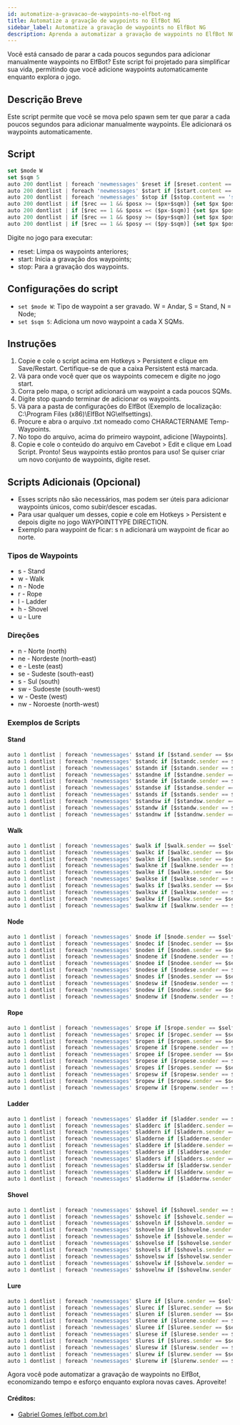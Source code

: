 ```yaml
---
id: automatize-a-gravacao-de-waypoints-no-elfbot-ng
title: Automatize a gravação de waypoints no ElfBot NG
sidebar_label: Automatize a gravação de waypoints no ElfBot NG
description: Aprenda a automatizar a gravação de waypoints no ElfBot NG.
---
```

Você está cansado de parar a cada poucos segundos para adicionar manualmente waypoints no ElfBot? Este script foi projetado para simplificar sua vida, permitindo que você adicione waypoints automaticamente enquanto explora o jogo.

## Descrição Breve
Este script permite que você se mova pelo spawn sem ter que parar a cada poucos segundos para adicionar manualmente waypoints. Ele adicionará os waypoints automaticamente.

## Script
````js
set $mode W
set $sqm 5
auto 200 dontlist | foreach 'newmessages' $reset if [$reset.content == 'reset' && $reset.sender == $self.name] {filedelete "[$self.name] Temp-Waypoints.txt" | statusmessage "Waypoints cleared."}
auto 200 dontlist | foreach 'newmessages' $start if [$start.content == 'start' && $start.sender == $self.name] {set $px $posx | set $py $posy | set $pz $posz | set $rec 1 | statusmessage "Waypoint recording started."}
auto 200 dontlist | foreach 'newmessages' $stop if [$stop.content == 'stop' && $stop.sender == $self.name] {set $rec 0 | statusmessage "Waypoint recording stopped."}
auto 200 dontlist | if [$rec == 1 && $posx >= ($px+$sqm)] {set $px $posx | set $py $posy | set $pz $posz | filewriteline "[$self.name] Temp-Waypoints.txt" "$mode $px $py $pz" | statusmessage "Waypoint $px $py [$pz] added."}
auto 200 dontlist | if [$rec == 1 && $posx =< ($px-$sqm)] {set $px $posx | set $py $posy | set $pz $posz | filewriteline "[$self.name] Temp-Waypoints.txt" "$mode $px $py $pz" | statusmessage "Waypoint $px $py [$pz] added."}
auto 200 dontlist | if [$rec == 1 && $posy >= ($py+$sqm)] {set $px $posx | set $py $posy | set $pz $posz | filewriteline "[$self.name] Temp-Waypoints.txt" "$mode $px $py $pz" | statusmessage "Waypoint $px $py [$pz] added."}
auto 200 dontlist | if [$rec == 1 && $posy =< ($py-$sqm)] {set $px $posx | set $py $posy | set $pz $posz | filewriteline "[$self.name] Temp-Waypoints.txt" "$mode $px $py $pz" | statusmessage "Waypoint $px $py [$pz] added."}
````

Digite no jogo para executar:
- reset: Limpa os waypoints anteriores;
- start: Inicia a gravação dos waypoints;
- stop: Para a gravação dos waypoints.

## Configurações do script
- ``set $mode W``: Tipo de waypoint a ser gravado. W = Andar, S = Stand, N = Node;
- ``set $sqm 5``: Adiciona um novo waypoint a cada X SQMs.

## Instruções
1. Copie e cole o script acima em Hotkeys > Persistent e clique em Save/Restart. Certifique-se de que a caixa Persistent está marcada.
2. Vá para onde você quer que os waypoints comecem e digite no jogo start.
3. Corra pelo mapa, o script adicionará um waypoint a cada poucos SQMs.
4. Digite stop quando terminar de adicionar os waypoints.
5. Vá para a pasta de configurações do ElfBot (Exemplo de localização: C:\Program Files (x86)\ElfBot NG\elfsettings).
6. Procure e abra o arquivo .txt nomeado como CHARACTERNAME Temp-Waypoints.
7. No topo do arquivo, acima do primeiro waypoint, adicione [Waypoints].
8. Copie e cole o conteúdo do arquivo em Cavebot > Edit e clique em Load Script.
Pronto! Seus waypoints estão prontos para uso! Se quiser criar um novo conjunto de waypoints, digite reset.

## Scripts Adicionais (Opcional)

- Esses scripts não são necessários, mas podem ser úteis para adicionar waypoints únicos, como subir/descer escadas.
- Para usar qualquer um desses, copie e cole em Hotkeys > Persistent e depois digite no jogo WAYPOINTTYPE DIRECTION.
- Exemplo para waypoint de ficar: s n adicionará um waypoint de ficar ao norte.

### Tipos de Waypoints
- s - Stand
- w - Walk
- n - Node
- r - Rope
- l - Ladder
- h - Shovel
- u - Lure

### Direções
- n - Norte (north)
- ne - Nordeste (north-east)
- e - Leste (east)
- se - Sudeste (south-east)
- s - Sul (south)
- sw - Sudoeste (south-west)
- w - Oeste (west)
- nw - Noroeste (north-west)

### Exemplos de Scripts
#### Stand
````js
auto 1 dontlist | foreach 'newmessages' $stand if [$stand.sender == $self.name && $stand.content == 'st'] {filewriteline "[$self.name] Temp-Waypoints.txt" "S $posx $posy $posz" | statusmessage "Recorded Stand waypoint."}
auto 1 dontlist | foreach 'newmessages' $standc if [$standc.sender == $self.name && $standc.content == 'st c'] {filewriteline "[$self.name] Temp-Waypoints.txt" "S $posx $posy $posz" | statusmessage "Recorded Stand (CENTER) waypoint."}
auto 1 dontlist | foreach 'newmessages' $standn if [$standn.sender == $self.name && $standn.content == 'st n'] {filewriteline "[$self.name] Temp-Waypoints.txt" "S $posx [$posy-1] $posz" | statusmessage "Recorded Stand (NORTH) waypoint."}
auto 1 dontlist | foreach 'newmessages' $standne if [$standne.sender == $self.name && $standne.content == 'st ne'] {filewriteline "[$self.name] Temp-Waypoints.txt" "S [$posx+1] [$posy-1] $posz" | statusmessage "Recorded Stand (NORTH-EAST) waypoint."}
auto 1 dontlist | foreach 'newmessages' $stande if [$stande.sender == $self.name && $stande.content == 'st e'] {filewriteline "[$self.name] Temp-Waypoints.txt" "S [$posx+1] $posy $posz" | statusmessage "Recorded Stand (EAST) waypoint."}
auto 1 dontlist | foreach 'newmessages' $standse if [$standse.sender == $self.name && $standse.content == 'st se'] {filewriteline "[$self.name] Temp-Waypoints.txt" "S [$posx+1] [$posy+1] $posz" | statusmessage "Recorded Stand (SOUTH-EAST) waypoint."}
auto 1 dontlist | foreach 'newmessages' $stands if [$stands.sender == $self.name && $stands.content == 'st s'] {filewriteline "[$self.name] Temp-Waypoints.txt" "S $posx [$posy+1] $posz" | statusmessage "Recorded Stand (SOUTH) waypoint."}
auto 1 dontlist | foreach 'newmessages' $standsw if [$standsw.sender == $self.name && $standsw.content == 'st sw'] {filewriteline "[$self.name] Temp-Waypoints.txt" "S [$posx-1] [$posy+1] $posz" | statusmessage "Recorded Stand (SOUTH-WEST) waypoint."}
auto 1 dontlist | foreach 'newmessages' $standw if [$standw.sender == $self.name && $standw.content == 'st w'] {filewriteline "[$self.name] Temp-Waypoints.txt" "S [$posx-1] $posy $posz" | statusmessage "Recorded Stand (WEST) waypoint."}
auto 1 dontlist | foreach 'newmessages' $standnw if [$standnw.sender == $self.name && $standnw.content == 'st nw'] {filewriteline "[$self.name] Temp-Waypoints.txt" "S [$posx-1] [$posy-1] $posz" | statusmessage "Recorded Stand (NORTH-WEST) waypoint."}
````

#### Walk
````js
auto 1 dontlist | foreach 'newmessages' $walk if [$walk.sender == $self.name && $walk.content == 'w'] {filewriteline "[$self.name] Temp-Waypoints.txt" "W $posx $posy $posz" | statusmessage "Recorded Walk waypoint."}
auto 1 dontlist | foreach 'newmessages' $walkc if [$walkc.sender == $self.name && $walkc.content == 'w c'] {filewriteline "[$self.name] Temp-Waypoints.txt" "W $posx $posy $posz" | statusmessage "Recorded Walk (CENTER) waypoint."}
auto 1 dontlist | foreach 'newmessages' $walkn if [$walkn.sender == $self.name && $walkn.content == 'w n'] {filewriteline "[$self.name] Temp-Waypoints.txt" "W $posx [$posy-1] $posz" | statusmessage "Recorded Walk (NORTH) waypoint."}
auto 1 dontlist | foreach 'newmessages' $walkne if [$walkne.sender == $self.name && $walkne.content == 'w ne'] {filewriteline "[$self.name] Temp-Waypoints.txt" "W [$posx+1] [$posy-1] $posz" | statusmessage "Recorded Walk (NORTH-EAST) waypoint."}
auto 1 dontlist | foreach 'newmessages' $walke if [$walke.sender == $self.name && $walke.content == 'w e'] {filewriteline "[$self.name] Temp-Waypoints.txt" "W [$posx+1] $posy $posz" | statusmessage "Recorded Walk (EAST) waypoint."}
auto 1 dontlist | foreach 'newmessages' $walkse if [$walkse.sender == $self.name && $walkse.content == 'w se'] {filewriteline "[$self.name] Temp-Waypoints.txt" "W [$posx+1] [$posy+1] $posz" | statusmessage "Recorded Walk (SOUTH-EAST) waypoint."}
auto 1 dontlist | foreach 'newmessages' $walks if [$walks.sender == $self.name && $walks.content == 'w s'] {filewriteline "[$self.name] Temp-Waypoints.txt" "W $posx [$posy+1] $posz" | statusmessage "Recorded Walk (SOUTH) waypoint."}
auto 1 dontlist | foreach 'newmessages' $walksw if [$walksw.sender == $self.name && $walksw.content == 'w sw'] {filewriteline "[$self.name] Temp-Waypoints.txt" "W [$posx-1] [$posy+1] $posz" | statusmessage "Recorded Walk (SOUTH-WEST) waypoint."}
auto 1 dontlist | foreach 'newmessages' $walkw if [$walkw.sender == $self.name && $walkw.content == 'w w'] {filewriteline "[$self.name] Temp-Waypoints.txt" "W [$posx-1] $posy $posz" | statusmessage "Recorded Walk (WEST) waypoint."}
auto 1 dontlist | foreach 'newmessages' $walknw if [$walknw.sender == $self.name && $walknw.content == 'w nw'] {filewriteline "[$self.name] Temp-Waypoints.txt" "W [$posx-1] [$posy-1] $posz" | statusmessage "Recorded Walk (NORTH-WEST) waypoint."}
````

#### Node
````js
auto 1 dontlist | foreach 'newmessages' $node if [$node.sender == $self.name && $node.content == 'n'] {filewriteline "[$self.name] Temp-Waypoints.txt" "N $posx $posy $posz" | statusmessage "Recorded Node waypoint."}
auto 1 dontlist | foreach 'newmessages' $nodec if [$nodec.sender == $self.name && $nodec.content == 'n c'] {filewriteline "[$self.name] Temp-Waypoints.txt" "N $posx $posy $posz" | statusmessage "Recorded Node (CENTER) waypoint."}
auto 1 dontlist | foreach 'newmessages' $noden if [$noden.sender == $self.name && $noden.content == 'n n'] {filewriteline "[$self.name] Temp-Waypoints.txt" "N $posx [$posy-1] $posz" | statusmessage "Recorded Node (NORTH) waypoint."}
auto 1 dontlist | foreach 'newmessages' $nodene if [$nodene.sender == $self.name && $nodene.content == 'n ne'] {filewriteline "[$self.name] Temp-Waypoints.txt" "N [$posx+1] [$posy-1] $posz" | statusmessage "Recorded Node (NORTH-EAST) waypoint."}
auto 1 dontlist | foreach 'newmessages' $nodee if [$nodee.sender == $self.name && $nodee.content == 'n e'] {filewriteline "[$self.name] Temp-Waypoints.txt" "N [$posx+1] $posy $posz" | statusmessage "Recorded Node (EAST) waypoint."}
auto 1 dontlist | foreach 'newmessages' $nodese if [$nodese.sender == $self.name && $nodese.content == 'n se'] {filewriteline "[$self.name] Temp-Waypoints.txt" "N [$posx+1] [$posy+1] $posz" | statusmessage "Recorded Node (SOUTH-EAST) waypoint."}
auto 1 dontlist | foreach 'newmessages' $nodes if [$nodes.sender == $self.name && $nodes.content == 'n s'] {filewriteline "[$self.name] Temp-Waypoints.txt" "N $posx [$posy+1] $posz" | statusmessage "Recorded Node (SOUTH) waypoint."}
auto 1 dontlist | foreach 'newmessages' $nodesw if [$nodesw.sender == $self.name && $nodesw.content == 'n sw'] {filewriteline "[$self.name] Temp-Waypoints.txt" "N [$posx-1] [$posy+1] $posz" | statusmessage "Recorded Node (SOUTH-WEST) waypoint."}
auto 1 dontlist | foreach 'newmessages' $nodew if [$nodew.sender == $self.name && $nodew.content == 'n w'] {filewriteline "[$self.name] Temp-Waypoints.txt" "N [$posx-1] $posy $posz" | statusmessage "Recorded Node (WEST) waypoint."}
auto 1 dontlist | foreach 'newmessages' $nodenw if [$nodenw.sender == $self.name && $nodenw.content == 'n nw'] {filewriteline "[$self.name] Temp-Waypoints.txt" "N [$posx-1] [$posy-1] $posz" | statusmessage "Recorded Node (NORTH-WEST) waypoint."}
````

#### Rope
````js
auto 1 dontlist | foreach 'newmessages' $rope if [$rope.sender == $self.name && $rope.content == 'r'] {filewriteline "[$self.name] Temp-Waypoints.txt" "R $posx $posy $posz" | statusmessage "Recorded Rope waypoint."}
auto 1 dontlist | foreach 'newmessages' $ropec if [$ropec.sender == $self.name && $ropec.content == 'r c'] {filewriteline "[$self.name] Temp-Waypoints.txt" "R $posx $posy $posz" | statusmessage "Recorded Rope (CENTER) waypoint."}
auto 1 dontlist | foreach 'newmessages' $ropen if [$ropen.sender == $self.name && $ropen.content == 'r n'] {filewriteline "[$self.name] Temp-Waypoints.txt" "R $posx [$posy-1] $posz" | statusmessage "Recorded Rope (NORTH) waypoint."}
auto 1 dontlist | foreach 'newmessages' $ropene if [$ropene.sender == $self.name && $ropene.content == 'r ne'] {filewriteline "[$self.name] Temp-Waypoints.txt" "R [$posx+1] [$posy-1] $posz" | statusmessage "Recorded Rope (NORTH-EAST) waypoint."}
auto 1 dontlist | foreach 'newmessages' $ropee if [$ropee.sender == $self.name && $ropee.content == 'r e'] {filewriteline "[$self.name] Temp-Waypoints.txt" "R [$posx+1] $posy $posz" | statusmessage "Recorded Rope (EAST) waypoint."}
auto 1 dontlist | foreach 'newmessages' $ropese if [$ropese.sender == $self.name && $ropese.content == 'r se'] {filewriteline "[$self.name] Temp-Waypoints.txt" "R [$posx+1] [$posy+1] $posz" | statusmessage "Recorded Rope (SOUTH-EAST) waypoint."}
auto 1 dontlist | foreach 'newmessages' $ropes if [$ropes.sender == $self.name && $ropes.content == 'r s'] {filewriteline "[$self.name] Temp-Waypoints.txt" "R $posx [$posy+1] $posz" | statusmessage "Recorded Rope (SOUTH) waypoint."}
auto 1 dontlist | foreach 'newmessages' $ropesw if [$ropesw.sender == $self.name && $ropesw.content == 'r sw'] {filewriteline "[$self.name] Temp-Waypoints.txt" "R [$posx-1] [$posy+1] $posz" | statusmessage "Recorded Rope (SOUTH-WEST) waypoint."}
auto 1 dontlist | foreach 'newmessages' $ropew if [$ropew.sender == $self.name && $ropew.content == 'r w'] {filewriteline "[$self.name] Temp-Waypoints.txt" "R [$posx-1] $posy $posz" | statusmessage "Recorded Rope (WEST) waypoint."}
auto 1 dontlist | foreach 'newmessages' $ropenw if [$ropenw.sender == $self.name && $ropenw.content == 'r nw'] {filewriteline "[$self.name] Temp-Waypoints.txt" "R [$posx-1] [$posy-1] $posz" | statusmessage "Recorded Rope (NORTH-WEST) waypoint."}
````

#### Ladder
````js
auto 1 dontlist | foreach 'newmessages' $ladder if [$ladder.sender == $self.name && $ladder.content == 'l'] {filewriteline "[$self.name] Temp-Waypoints.txt" "L $posx $posy $posz" | statusmessage "Recorded Ladder waypoint."}
auto 1 dontlist | foreach 'newmessages' $ladderc if [$ladderc.sender == $self.name && $ladderc.content == 'l c'] {filewriteline "[$self.name] Temp-Waypoints.txt" "L $posx $posy $posz" | statusmessage "Recorded Ladder (CENTER) waypoint."}
auto 1 dontlist | foreach 'newmessages' $laddern if [$laddern.sender == $self.name && $laddern.content == 'l n'] {filewriteline "[$self.name] Temp-Waypoints.txt" "L $posx [$posy-1] $posz" | statusmessage "Recorded Ladder (NORTH) waypoint."}
auto 1 dontlist | foreach 'newmessages' $ladderne if [$ladderne.sender == $self.name && $ladderne.content == 'l ne'] {filewriteline "[$self.name] Temp-Waypoints.txt" "L [$posx+1] [$posy-1] $posz" | statusmessage "Recorded Ladder (NORTH-EAST) waypoint."}
auto 1 dontlist | foreach 'newmessages' $laddere if [$laddere.sender == $self.name && $laddere.content == 'l e'] {filewriteline "[$self.name] Temp-Waypoints.txt" "L [$posx+1] $posy $posz" | statusmessage "Recorded Ladder (EAST) waypoint."}
auto 1 dontlist | foreach 'newmessages' $ladderse if [$ladderse.sender == $self.name && $ladderse.content == 'l se'] {filewriteline "[$self.name] Temp-Waypoints.txt" "L [$posx+1] [$posy+1] $posz" | statusmessage "Recorded Ladder (SOUTH-EAST) waypoint."}
auto 1 dontlist | foreach 'newmessages' $ladders if [$ladders.sender == $self.name && $ladders.content == 'l s'] {filewriteline "[$self.name] Temp-Waypoints.txt" "L $posx [$posy+1] $posz" | statusmessage "Recorded Ladder (SOUTH) waypoint."}
auto 1 dontlist | foreach 'newmessages' $laddersw if [$laddersw.sender == $self.name && $laddersw.content == 'l sw'] {filewriteline "[$self.name] Temp-Waypoints.txt" "L [$posx-1] [$posy+1] $posz" | statusmessage "Recorded Ladder (SOUTH-WEST) waypoint."}
auto 1 dontlist | foreach 'newmessages' $ladderw if [$ladderw.sender == $self.name && $ladderw.content == 'l w'] {filewriteline "[$self.name] Temp-Waypoints.txt" "L [$posx-1] $posy $posz" | statusmessage "Recorded Ladder (WEST) waypoint."}
auto 1 dontlist | foreach 'newmessages' $laddernw if [$laddernw.sender == $self.name && $laddernw.content == 'l nw'] {filewriteline "[$self.name] Temp-Waypoints.txt" "L [$posx-1] [$posy-1] $posz" | statusmessage "Recorded Ladder (NORTH-WEST) waypoint."}
````

#### Shovel
````js
auto 1 dontlist | foreach 'newmessages' $shovel if [$shovel.sender == $self.name && $shovel.content == 'h'] {filewriteline "[$self.name] Temp-Waypoints.txt" "H $posx $posy $posz" | statusmessage "Recorded Shovel waypoint."}
auto 1 dontlist | foreach 'newmessages' $shovelc if [$shovelc.sender == $self.name && $shovelc.content == 'h c'] {filewriteline "[$self.name] Temp-Waypoints.txt" "H $posx $posy $posz" | statusmessage "Recorded Shovel (CENTER) waypoint."}
auto 1 dontlist | foreach 'newmessages' $shoveln if [$shoveln.sender == $self.name && $shoveln.content == 'h n'] {filewriteline "[$self.name] Temp-Waypoints.txt" "H $posx [$posy-1] $posz" | statusmessage "Recorded Shovel (NORTH) waypoint."}
auto 1 dontlist | foreach 'newmessages' $shovelne if [$shovelne.sender == $self.name && $shovelne.content == 'h ne'] {filewriteline "[$self.name] Temp-Waypoints.txt" "H [$posx+1] [$posy-1] $posz" | statusmessage "Recorded Shovel (NORTH-EAST) waypoint."}
auto 1 dontlist | foreach 'newmessages' $shovele if [$shovele.sender == $self.name && $shovele.content == 'h e'] {filewriteline "[$self.name] Temp-Waypoints.txt" "H [$posx+1] $posy $posz" | statusmessage "Recorded Shovel (EAST) waypoint."}
auto 1 dontlist | foreach 'newmessages' $shovelse if [$shovelse.sender == $self.name && $shovelse.content == 'h se'] {filewriteline "[$self.name] Temp-Waypoints.txt" "H [$posx+1] [$posy+1] $posz" | statusmessage "Recorded Shovel (SOUTH-EAST) waypoint."}
auto 1 dontlist | foreach 'newmessages' $shovels if [$shovels.sender == $self.name && $shovels.content == 'h s'] {filewriteline "[$self.name] Temp-Waypoints.txt" "H $posx [$posy+1] $posz" | statusmessage "Recorded Shovel (SOUTH) waypoint."}
auto 1 dontlist | foreach 'newmessages' $shovelsw if [$shovelsw.sender == $self.name && $shovelsw.content == 'h sw'] {filewriteline "[$self.name] Temp-Waypoints.txt" "H [$posx-1] [$posy+1] $posz" | statusmessage "Recorded Shovel (SOUTH-WEST) waypoint."}
auto 1 dontlist | foreach 'newmessages' $shovelw if [$shovelw.sender == $self.name && $shovelw.content == 'h w'] {filewriteline "[$self.name] Temp-Waypoints.txt" "H [$posx-1] $posy $posz" | statusmessage "Recorded Shovel (WEST) waypoint."}
auto 1 dontlist | foreach 'newmessages' $shovelnw if [$shovelnw.sender == $self.name && $shovelnw.content == 'h nw'] {filewriteline "[$self.name] Temp-Waypoints.txt" "H [$posx-1] [$posy-1] $posz" | statusmessage "Recorded Shovel (NORTH-WEST) waypoint."}
````

#### Lure
````js
auto 1 dontlist | foreach 'newmessages' $lure if [$lure.sender == $self.name && $lure.content == 'u'] {filewriteline "[$self.name] Temp-Waypoints.txt" "U $posx $posy $posz" | statusmessage "Recorded Lure waypoint."}
auto 1 dontlist | foreach 'newmessages' $lurec if [$lurec.sender == $self.name && $lurec.content == 'u c'] {filewriteline "[$self.name] Temp-Waypoints.txt" "U $posx $posy $posz" | statusmessage "Recorded Lure (CENTER) waypoint."}
auto 1 dontlist | foreach 'newmessages' $luren if [$luren.sender == $self.name && $luren.content == 'u n'] {filewriteline "[$self.name] Temp-Waypoints.txt" "U $posx [$posy-1] $posz" | statusmessage "Recorded Lure (NORTH) waypoint."}
auto 1 dontlist | foreach 'newmessages' $lurene if [$lurene.sender == $self.name && $lurene.content == 'u ne'] {filewriteline "[$self.name] Temp-Waypoints.txt" "U [$posx+1] [$posy-1] $posz" | statusmessage "Recorded Lure (NORTH-EAST) waypoint."}
auto 1 dontlist | foreach 'newmessages' $luree if [$luree.sender == $self.name && $luree.content == 'u e'] {filewriteline "[$self.name] Temp-Waypoints.txt" "U [$posx+1] $posy $posz" | statusmessage "Recorded Lure (EAST) waypoint."}
auto 1 dontlist | foreach 'newmessages' $lurese if [$lurese.sender == $self.name && $lurese.content == 'u se'] {filewriteline "[$self.name] Temp-Waypoints.txt" "U [$posx+1] [$posy+1] $posz" | statusmessage "Recorded Lure (SOUTH-EAST) waypoint."}
auto 1 dontlist | foreach 'newmessages' $lures if [$lures.sender == $self.name && $lures.content == 'u s'] {filewriteline "[$self.name] Temp-Waypoints.txt" "U $posx [$posy+1] $posz" | statusmessage "Recorded Lure (SOUTH) waypoint."}
auto 1 dontlist | foreach 'newmessages' $luresw if [$luresw.sender == $self.name && $luresw.content == 'u sw'] {filewriteline "[$self.name] Temp-Waypoints.txt" "U [$posx-1] [$posy+1] $posz" | statusmessage "Recorded Lure (SOUTH-WEST) waypoint."}
auto 1 dontlist | foreach 'newmessages' $lurew if [$lurew.sender == $self.name && $lurew.content == 'u w'] {filewriteline "[$self.name] Temp-Waypoints.txt" "U [$posx-1] $posy $posz" | statusmessage "Recorded Lure (WEST) waypoint."}
auto 1 dontlist | foreach 'newmessages' $lurenw if [$lurenw.sender == $self.name && $lurenw.content == 'u nw'] {filewriteline "[$self.name] Temp-Waypoints.txt" "U [$posx-1] [$posy-1] $posz" | statusmessage "Recorded Lure (NORTH-WEST) waypoint."}
````

Agora você pode automatizar a gravação de waypoints no ElfBot, economizando tempo e esforço enquanto explora novas caves. Aproveite!

#### Créditos: 
- [Gabriel Gomes (elfbot.com.br)](https://www.elfbot.com.br/2024/07/automatize-gravacao-de-waypoints-no-elfbot.html)